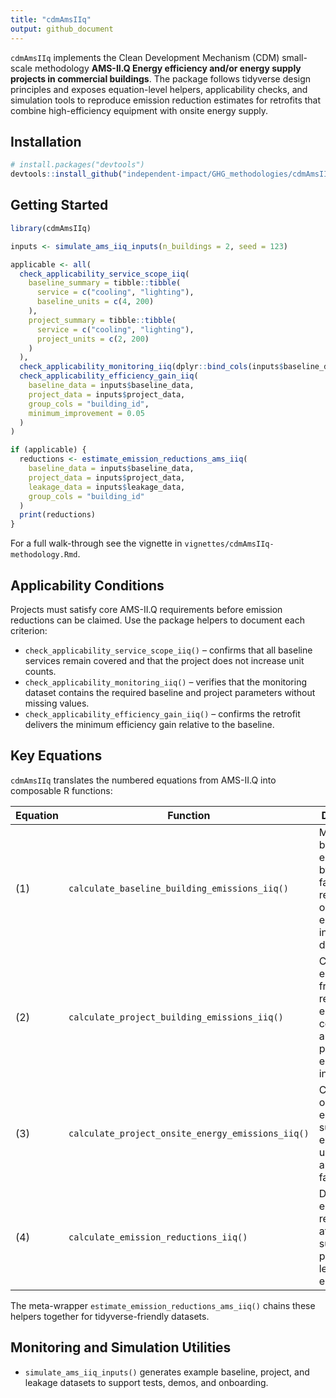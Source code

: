 ```yaml
---
title: "cdmAmsIIq"
output: github_document
---
```


`cdmAmsIIq` implements the Clean Development Mechanism (CDM) small-scale methodology **AMS-II.Q Energy efficiency and/or energy supply projects in commercial buildings**. The package follows tidyverse design principles and exposes equation-level helpers, applicability checks, and simulation tools to reproduce emission reduction estimates for retrofits that combine high-efficiency equipment with onsite energy supply.

## Installation

``` r
# install.packages("devtools")
devtools::install_github("independent-impact/GHG_methodologies/cdmAmsIIq")
```

## Getting Started

``` r
library(cdmAmsIIq)

inputs <- simulate_ams_iiq_inputs(n_buildings = 2, seed = 123)

applicable <- all(
  check_applicability_service_scope_iiq(
    baseline_summary = tibble::tibble(
      service = c("cooling", "lighting"),
      baseline_units = c(4, 200)
    ),
    project_summary = tibble::tibble(
      service = c("cooling", "lighting"),
      project_units = c(2, 200)
    )
  ),
  check_applicability_monitoring_iiq(dplyr::bind_cols(inputs$baseline_data, inputs$project_data)),
  check_applicability_efficiency_gain_iiq(
    baseline_data = inputs$baseline_data,
    project_data = inputs$project_data,
    group_cols = "building_id",
    minimum_improvement = 0.05
  )
)

if (applicable) {
  reductions <- estimate_emission_reductions_ams_iiq(
    baseline_data = inputs$baseline_data,
    project_data = inputs$project_data,
    leakage_data = inputs$leakage_data,
    group_cols = "building_id"
  )
  print(reductions)
}
```

For a full walk-through see the vignette in `vignettes/cdmAmsIIq-methodology.Rmd`.

## Applicability Conditions

Projects must satisfy core AMS-II.Q requirements before emission reductions can be claimed. Use the package helpers to document each criterion:

- `check_applicability_service_scope_iiq()` – confirms that all baseline services remain covered and that the project does not increase unit counts.
- `check_applicability_monitoring_iiq()` – verifies that the monitoring dataset contains the required baseline and project parameters without missing values.
- `check_applicability_efficiency_gain_iiq()` – confirms the retrofit delivers the minimum efficiency gain relative to the baseline.

## Key Equations

`cdmAmsIIq` translates the numbered equations from AMS-II.Q into composable R functions:

| Equation | Function | Description |
|----------|----------|-------------|
| (1) | `calculate_baseline_building_emissions_iiq()` | Multiplies baseline energy use by emission factors and reports optional energy intensity diagnostics. |
| (2) | `calculate_project_building_emissions_iiq()` | Computes emissions from post-retrofit energy consumption and optional project energy intensity. |
| (3) | `calculate_project_onsite_energy_emissions_iiq()` | Converts onsite energy supply into emissions using appropriate factors. |
| (4) | `calculate_emission_reductions_iiq()` | Derives emission reductions after subtracting project and leakage emissions. |

The meta-wrapper `estimate_emission_reductions_ams_iiq()` chains these helpers together for tidyverse-friendly datasets.

## Monitoring and Simulation Utilities

- `simulate_ams_iiq_inputs()` generates example baseline, project, and leakage datasets to support tests, demos, and onboarding.
